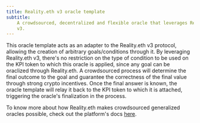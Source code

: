 ```yaml
---
title: Reality.eth v3 oracle template
subtitle:
    A crowdsourced, decentralized and flexible oracle that leverages Reality.eth
    v3.
---
```


This oracle template acts as an adapter to the Reality.eth v3 protocol, allowing
the creation of arbitrary goals/conditions through it. By leveraging Reality.eth
v3, there's no restriction on the type of condition to be used on the KPI token
to which this oracle is applied, since any goal can be oraclized through
Reality.eth. A crowdsourced process will determine the final outcome to the goal
and guarantee the correctness of the final value through strong crypto
incentives. Once the final answer is known, the oracle template will relay it
back to the KPI token to which it is attached, triggering the oracle's
finalization in the process.

To know more about how Reality.eth makes crowdsourced generalized oracles
possible, check out the platform's docs
[here](https://reality.eth.limo/app/docs/html/dapp.html).
